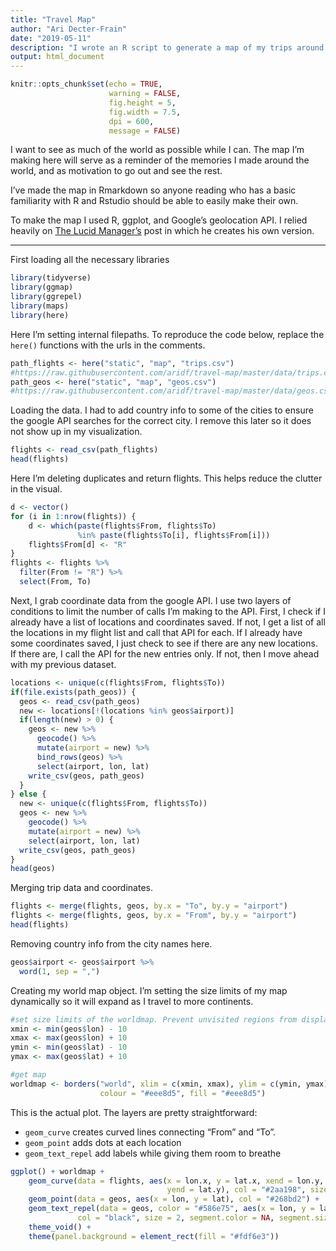 ```yaml
---
title: "Travel Map"
author: "Ari Decter-Frain"
date: "2019-05-11"
description: "I wrote an R script to generate a map of my trips around the world. I used Google's Maps API to get geographic coordinates for the different cities and ggplot to create the map"
output: html_document
---
```


```r
knitr::opts_chunk$set(echo = TRUE, 
                      warning = FALSE,
                      fig.height = 5,
                      fig.width = 7.5,
                      dpi = 600,
                      message = FALSE)
```


I want to see as much of the world as possible while I can. The map I'm making here will serve as a reminder of the memories I made around the world, and as motivation to go out and see the rest. 

I've made the map in Rmarkdown so anyone reading who has a basic familiarity with R and Rstudio should be able to easily make their own.

To make the map I used R, ggplot, and Google's geolocation API. I relied heavily on [The Lucid Manager's](https://lucidmanager.org/create-air-travel-route-maps/) post in which he creates his own version. 

<hr>

First loading all the necessary libraries
```r
library(tidyverse)
library(ggmap)
library(ggrepel)
library(maps)
library(here)
```


Here I'm setting internal filepaths. To reproduce the code below, replace the ``here()`` functions with the urls in the comments.
```r
path_flights <- here("static", "map", "trips.csv")
#https://raw.githubusercontent.com/aridf/travel-map/master/data/trips.csv
path_geos <- here("static", "map", "geos.csv")
#https://raw.githubusercontent.com/aridf/travel-map/master/data/geos.csv
```


Loading the data. I had to add country info to some of the cities to ensure the google API searches for the correct city. I remove this later so it does not show up in my visualization.
```r
flights <- read_csv(path_flights)
head(flights)
```


Here I'm deleting duplicates and return flights. This helps reduce the clutter in the visual.
```r
d <- vector()
for (i in 1:nrow(flights)) {
    d <- which(paste(flights$From, flights$To) 
               %in% paste(flights$To[i], flights$From[i]))
    flights$From[d] <- "R"
}
flights <- flights %>%
  filter(From != "R") %>%
  select(From, To)
```


Next, I grab coordinate data from the google API. I use two layers of conditions to limit the number of calls I'm making to the API. First, I check if I already have a list of locations and coordinates saved. If not, I get a list of all the locations in my flight list and call that API for each. If I already have some coordinates saved, I just check to see if there are any new locations. If there are, I call the API for the new entries only. If not, then I move ahead with my previous dataset. 
```r
locations <- unique(c(flights$From, flights$To))
if(file.exists(path_geos)) {
  geos <- read_csv(path_geos)
  new <- locations[!(locations %in% geos$airport)]
  if(length(new) > 0) {
    geos <- new %>%
      geocode() %>%
      mutate(airport = new) %>%
      bind_rows(geos) %>%
      select(airport, lon, lat)
    write_csv(geos, path_geos)
  }
} else {
  new <- unique(c(flights$From, flights$To))
  geos <- new %>%
    geocode() %>%
    mutate(airport = new) %>%
    select(airport, lon, lat)
  write_csv(geos, path_geos)
}
head(geos)
```


Merging trip data and coordinates.
```r
flights <- merge(flights, geos, by.x = "To", by.y = "airport")
flights <- merge(flights, geos, by.x = "From", by.y = "airport")
head(flights)
```


Removing country info from the city names here.
```r
geos$airport <- geos$airport %>%
  word(1, sep = ",")
```



Creating my world map object. I'm setting the size limits of my map dynamically so it will expand as I travel to more continents. 
```r

#set size limits of the worldmap. Prevent unvisited regions from displaying
xmin <- min(geos$lon) - 10
xmax <- max(geos$lon) + 10
ymin <- min(geos$lat) - 10
ymax <- max(geos$lat) + 10

#get map
worldmap <- borders("world", xlim = c(xmin, xmax), ylim = c(ymin, ymax), 
                    colour = "#eee8d5", fill = "#eee8d5") 
```


This is the actual plot. The layers are pretty straightforward:

* `` geom_curve `` creates curved lines connecting "From" and "To".
* `` geom_point `` adds dots at each location
* `` geom_text_repel `` add labels while giving them room to breathe 
```r
ggplot() + worldmap + 
    geom_curve(data = flights, aes(x = lon.x, y = lat.x, xend = lon.y, 
                                   yend = lat.y), col = "#2aa198", size = .4) + 
    geom_point(data = geos, aes(x = lon, y = lat), col = "#268bd2") + 
    geom_text_repel(data = geos, color = "#586e75", aes(x = lon, y = lat, label = airport), 
               col = "black", size = 2, segment.color = NA, segment.size = 1) + 
    theme_void() +
    theme(panel.background = element_rect(fill = "#fdf6e3"))
```

